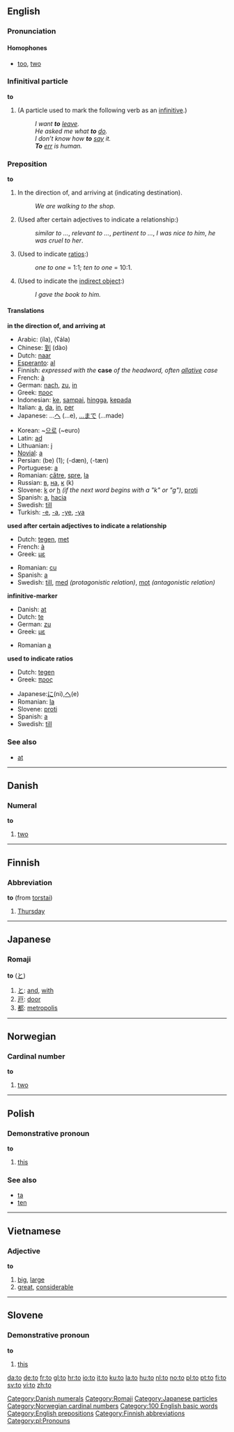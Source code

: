==English==

{{rank|the|of|and|4|to|in|I|that}}

===Pronunciation===

====Homophones====
*[[too]], [[two]]

===Infinitival particle===
'''to'''
# (A particle used to mark the following verb as an [[infinitive]].)
#:''I want '''to''' [[leave]].''
#:''He asked me what '''to''' [[do]].''
#:''I don’t know how '''to''' [[say]] it.''
#:'''''To''' [[err]] is human.''

===Preposition===
'''to'''

# In the direction of, and arriving at (indicating destination).
#: ''We are walking to the shop.''
# (Used after certain adjectives to indicate a relationship:)
#:''similar to ...'', ''relevant to ...'', ''pertinent to ...'', ''I was nice to him'', ''he was cruel to her''.
# (Used to indicate [[ratio]]s:)
#:''one to one'' = 1:1; ''ten to one'' = 10:1.
# (Used to indicate the [[indirect object]]:)
#:''I gave the book to him.''

====Translations====
'''in the direction of, and arriving at'''
{{top}}
*Arabic: {{ARchar|[[الى]]}} (íla), {{ARchar|[[على|عَلى]]}} (ʕála)
*Chinese: [[到]] (dào)
*Dutch: [[naar]]
*[[Esperanto]]: [[al]]
*Finnish: ''expressed with the'' '''case''' ''of the headword, often [[allative]] case''
*French: [[à]]
*German: [[nach]], [[zu]], [[in]]
*Greek: [[προς]]
*Indonesian: [[ke]], [[sampai]], [[hingga]], [[kepada]]
*Italian: [[a#Italian|a]], [[da]], [[in#italian|in]], [[per#Italian|per]]
*Japanese: ...[[へ]] (...e), [[...まで]] (...made)
{{mid}}
*Korean: ~[[으로]] (~euro)
*Latin: [[ad]]
*Lithuanian: [[į]]
*[[Novial]]: [[a]]
*Persian: {{FAchar|[[به|بِه]]}} (be) (1); {{FAchar|[[دن|دَن]]}} (-dæn), {{FAchar|[[تن|تَن]]}} (-tæn)
*Portuguese: [[a#Portuguese|a]]
*Romanian: [[către]], [[spre]], [[la]]
*Russian: [[в#Russian|в]], [[на#Russian|на]], [[к#Russian|к]] (k)
*Slovene: [[k]] ''or'' [[h]] ''(if the next word begins with a "k" or "g")'', [[proti]]
*Spanish: [[a#Spanish|a]], [[hacia]]
*Swedish: [[till#Swedish|till]]
*Turkish: [[-e]], [[-a]], [[-ye]], [[-ya]]
{{bottom}}

'''used after certain adjectives to indicate a relationship'''
{{top}}
*Dutch: [[tegen]], [[met]]
*French: [[à]]
*Greek: [[με]]
{{mid}}
*Romanian: [[cu]]
*Spanish: [[a#Spanish|a]]
*Swedish: [[till]], [[med]] ''(protagonistic relation)'', [[mot]] ''(antagonistic relation)''
{{bottom}}

'''infinitive-marker'''
{{top}}
*Danish: [[at]]
*Dutch: [[te]]
*German: [[zu]]
*Greek: [[με]]
{{mid}}
*Romanian [[a]]
{{bottom}}

'''used to indicate ratios'''
{{top}}
*Dutch: [[tegen]]
*Greek: [[προς]]
{{mid}}
*Japanese:[[に]](ni),[[へ]](e)
*Romanian: [[la]]
*Slovene: [[proti]]
*Spanish: [[a]]
*Swedish: [[till]]
{{bottom}}

===See also===
*[[at]]

----

==Danish==
===Numeral===
'''to'''

# [[two]]

[[Category:Danish numerals]]

----

==Finnish==
===Abbreviation===
'''to''' (from [[torstai]])

# [[Thursday]]

----

==Japanese==
===Romaji===
'''to''' ([[と]])

# [[と]]: [[and]], [[with]]
# [[戸]]: [[door]]
# [[都]]: [[metropolis]]

[[Category:Romaji]]
[[Category:Japanese particles]]

----

==Norwegian==
===Cardinal number===
[[Category:Norwegian cardinal numbers]]
'''to'''

#[[two]]

----

==Polish==
===Demonstrative pronoun===
'''to'''

# [[this]]

===See also===
* [[ta#Polish|ta]]
* [[ten#Polish|ten]]

----

==Vietnamese==
===Adjective===
'''to'''

# [[big]], [[large]]
# [[great]], [[considerable]]

----

==Slovene==
===Demonstrative pronoun===
'''to''' {{n}}

# [[this]]

[[Category:100 English basic words]]
[[Category:English prepositions]]
[[Category:Finnish abbreviations]]
[[Category:pl:Pronouns]]

[[da:to]]
[[de:to]]
[[fr:to]]
[[gl:to]]
[[hr:to]]
[[io:to]]
[[it:to]]
[[ku:to]]
[[la:to]]
[[hu:to]]
[[nl:to]]
[[no:to]]
[[pl:to]]
[[pt:to]]
[[fi:to]]
[[sv:to]]
[[vi:to]]
[[zh:to]]